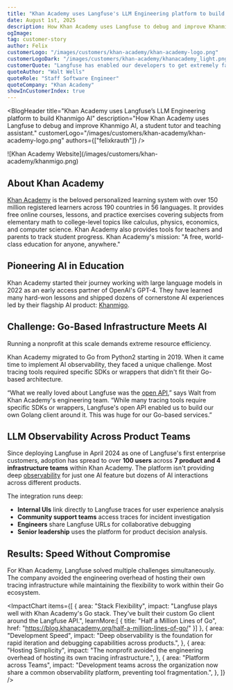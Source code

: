 ```yaml
---
title: "Khan Academy uses Langfuse's LLM Engineering platform to build Khanmigo AI"
date: August 1st, 2025
description: How Khan Academy uses Langfuse to debug and improve Khanmigo AI, a student tutor and teaching assistant.
ogImage: 
tag: customer-story
author: Felix
customerLogo: "/images/customers/khan-academy/khan-academy-logo.png"
customerLogoDark: "/images/customers/khan-academy/khanacademy_light.png"
customerQuote: "Langfuse has enabled our developers to get extremely fast feedback. It's fundamental to how our developers understand their AI implementations."
quoteAuthor: "Walt Wells"
quoteRole: "Staff Software Engineer"
quoteCompany: "Khan Academy"
showInCustomerIndex: true
---
```



<BlogHeader
  title="Khan Academy uses Langfuse’s LLM Engineering platform to build Khanmigo AI"
  description="How Khan Academy uses Langfuse to debug and improve Khanmigo AI, a student tutor and teaching assistant."
  customerLogo="/images/customers/khan-academy/khan-academy-logo.png"
  authors={["felixkrauth"]}
/>

<Frame fullWidth>
  ![Khan Academy Website](/images/customers/khan-academy/khanmigo.png)
</Frame>

## About Khan Academy
[Khan Academy](https://www.khanacademy.org/) is the beloved personalized learning system with over 150 million registered learners across 190 countries in 56 languages. It provides free online courses, lessons, and practice exercises covering subjects from elementary math to college-level topics like calculus, physics, economics, and computer science. Khan Academy also provides tools for teachers and parents to track student progress. Khan Academy's mission: "A free, world-class education for anyone, anywhere."

## Pioneering AI in Education

Khan Academy started their journey working with large language models in 2022 as an early access partner of OpenAI's GPT-4. They have learned many hard-won lessons and shipped dozens of cornerstone AI experiences led by their flagship AI product: [Khanmigo](https://www.khanmigo.ai/). 

## Challenge: Go-Based Infrastructure Meets AI
Running a nonprofit at this scale demands extreme resource efficiency.

Khan Academy migrated to Go from Python2 starting in 2019. When it came time to implement AI observability, they faced a unique challenge. Most tracing tools required specific SDKs or wrappers that didn't fit their Go-based architecture.

“What we really loved about Langfuse was the [open API](/docs/api-and-data-platform/features/public-api),” says Walt from Khan Academy's engineering team. “While many tracing tools require specific SDKs or wrappers, Langfuse's open API enabled us to build our own Golang client around it. This was huge for our Go-based services.”

## LLM Observability Across Product Teams

Since deploying Langfuse in April 2024 as one of Langfuse's first enterprise customers, adoption has spread to over **100 users** across **7 product and 4 infrastructure teams** within Khan Academy. The platform isn't providing deep [observability](/docs/observability/overview) for just one AI feature but dozens of AI interactions across different products.

<CustomerQuote
  quote="Langfuse has really enabled our developers to get extremely fast feedback. When building and deploying features, we can quickly watch how those experiences are going. Langfuse is fundamental to how our developers understand their AI implementations."
  name="Walt Wells"
  role="Staff Software Engineer / ML & Data Infrastructure"
  company="Khan Academy"
  image="/images/customers/khan-academy/walt-wells.jpeg"
/>

The integration runs deep:
- **Internal UIs** link directly to Langfuse traces for user experience analysis
- **Community support teams** access traces for incident investigation
- **Engineers** share Langfuse URLs for collaborative debugging
- **Senior leadership** uses the platform for product decision analysis.

## Results: Speed Without Compromise

For Khan Academy, Langfuse solved multiple challenges simultaneously. The company avoided the engineering overhead of hosting their own tracing infrastructure while maintaining the flexibility to work within their Go ecosystem.

<ImpactChart
  items={[
    {
      area: "Stack Flexibility",
      impact:
        "Langfuse plays well with Khan Academy's Go stack. They've built their custom Go client around the Langfuse API.",
      learnMore:[
        {
          title: "Half a Million Lines of Go",
          href: "https://blog.khanacademy.org/half-a-million-lines-of-go/"
        }]
    },
    {
      area: "Development Speed",
      impact:
        "Deep observability is the foundation for rapid iteration and debugging capabilities across products.",
    },
    {
      area: "Hosting Simplicity",
      impact:
        "The nonprofit avoided the engineering overhead of hosting its own tracing infrastructure.",
    },
    {
      area: "Platform across Teams",
      impact:
        "Development teams across the organization now share a common observability platform, preventing tool fragmentation.",
    },
  ]}
/>

<CustomerQuote
  quote="In early 2024, Langfuse was a big bet for us, and we've been overwhelmingly happy with that bet. Everything about choosing Langfuse has paid off in spades."
  name="Walt Wells"
  role="Staff Software Engineer / ML & Data Infrastructure"
  company="Khan Academy"
  image="/images/customers/khan-academy/walt-wells.jpeg"
/>






